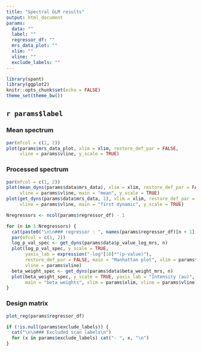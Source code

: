 ```yaml
---
title: "Spectral GLM results"
output: html_document
params:
  data: ""
  label: ""
  regressor_df: ""
  mrs_data_plot: ""
  xlim: ""
  vline: ""
  exclude_labels: ""
---
```


```r
library(spant)
library(ggplot2)
knitr::opts_chunk$set(echo = FALSE)
theme_set(theme_bw())
```

## `r params$label`

### Mean spectrum
```r
par(mfcol = c(1, 2))
plot(params$mrs_data_plot, xlim = xlim, restore_def_par = FALSE,
     vline = params$vline, y_scale = TRUE)
```

### Processed spectrum
```r
par(mfcol = c(1, 2))
plot(mean_dyns(params$data$mrs_data), xlim = xlim, restore_def_par = FALSE,
     vline = params$vline, main = "mean", y_scale = TRUE)
plot(get_dyns(params$data$mrs_data, 1), xlim = xlim, restore_def_par = FALSE,
     vline = params$vline, main = "first dynamic", y_scale = TRUE)
```

```r
Nregressors <- ncol(params$regressor_df) - 1

for (n in 1:Nregressors) {
  cat(paste0("\n\n### regressor : ", names(params$regressor_df)[n + 1], "\n"))
  par(mfcol = c(1, 2))
  log_p_val_spec <- get_dyns(params$data$p_value_log_mrs, n)
  plot(log_p_val_spec, y_scale = TRUE,
       yaxis_lab = expression("-log"[10]*"(p-value)"),
       restore_def_par = FALSE, main = "Manhattan plot", xlim = params$xlim,
       vline = params$vline)
  beta_weight_spec <- get_dyns(params$data$beta_weight_mrs, n)
  plot(beta_weight_spec, y_scale = TRUE, yaxis_lab = "Intensity (au)",
       main = "beta weights", xlim = params$xlim, vline = params$vline)
}
```

### Design matrix
```r
plot_reg(params$regressor_df)
```

```r
if (!is.null(params$exclude_labels)) {
  cat("\n\n### Excluded scan labels\n")
  for (x in params$exclude_labels) cat("- ", x, "\n")
}
```